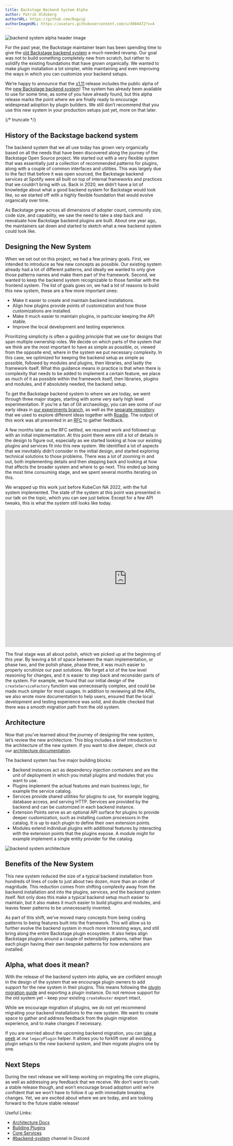 ```yaml
---
title: Backstage Backend System Alpha
author: Patrik Oldsberg
authorURL: https://github.com/Rugvip
authorImageURL: https://avatars.githubusercontent.com/u/4984472?v=4
---
```


![backend system alpha header image](assets/2023-02-15/backend-system-alpha.gif)

For the past year, the Backstage maintainer team has been spending time to give the [old Backstage backend system](https://backstage.io/docs/plugins/backend-plugin) a much needed revamp. Our goal was not to build something completely new from scratch, but rather to solidify the existing foundations that have grown organically. We wanted to make plugin installation a lot simpler, while maintaining and even improving the ways in which you can customize your backend setups.

We’re happy to announce that the [v1.11](https://backstage.io/docs/releases/v1.11.0) release includes the public alpha of the [new Backstage backend system](https://backstage.io/docs/backend-system/)! The system has already been available to use for some time, as some of you have already found, but this alpha release marks the point where we are finally ready to encourage widespread adoption by plugin builders. We still don’t recommend that you use this new system in your production setups just yet, more on that later.

{/* truncate */}

## History of the Backstage backend system

The backend system that we all use today has grown very organically based on all the needs that have been discovered along the journey of the Backstage Open Source project. We started out with a very flexible system that was essentially just a collection of recommended patterns for plugins, along with a couple of common interfaces and utilities. This was largely due to the fact that before it was open sourced, the Backstage backend services at Spotify were all built on top of internal frameworks and practices that we couldn’t bring with us. Back in 2020, we didn’t have a lot of knowledge about what a good backend system for Backstage would look like, so we started off with a highly flexible foundation that would evolve organically over time.

As Backstage grew across all dimensions of adopter count, community size, code size, and capability, we saw the need to take a step back and reevaluate how Backstage backend plugins are built. About one year ago, the maintainers sat down and started to sketch what a new backend system could look like.

## Designing the New System

When we set out on this project, we had a few primary goals. First, we intended to introduce as few new concepts as possible. Our existing system already had a lot of different patterns, and ideally we wanted to only give those patterns names and make them part of the framework. Second, we wanted to keep the backend system recognizable to those familiar with the frontend system. The list of goals goes on, we had a lot of reasons to build this new system, these are a few more important ones:

- Make it easier to create and maintain backend installations.
- Align how plugins provide points of customization and how those customizations are installed.
- Make it much easier to maintain plugins, in particular keeping the API stable.
- Improve the local development and testing experience.

Prioritizing simplicity is often a guiding principle that we use for designs that span multiple ownership roles. We decide on which parts of the system that we think are the most important to have as simple as possible, or, viewed from the opposite end, where in the system we put necessary complexity. In this case, we optimized for keeping the backend setup as simple as possible, followed by modules and plugins, then libraries, and lastly the framework itself. What this guidance means in practice is that when there is complexity that needs to be added to implement a certain feature, we place as much of it as possible within the framework itself, then libraries, plugins and modules, and if absolutely needed, the backend setup.

To get the Backstage backend system to where we are today, we went through three major stages, starting with some very early high level experimentation. If you’re a fan of Git archaeology, you can see some of our early ideas in [our experiments branch](https://github.com/backstage/backstage/commit/fd3e6b67fef25a04789779700db4c37047d59d1b), as well as the [separate repository](https://github.com/backstage/backend-system-exploration) that we used to explore different ideas together with [Roadie](https://roadie.io/). The output of this work was all presented in an [RFC](https://github.com/backstage/backstage/issues/11611) to gather feedback.

A few months later as the RFC settled, we resumed work and followed up with an initial implementation. At this point there were still a lot of details in the design to figure out, especially as we started looking at how our existing plugins and services fit into this new system. We identified a lot of aspects that we inevitably didn’t consider in the initial design, and started exploring technical solutions to those problems. There was a lot of zooming in and out, both implementing details and then stepping back and looking at how that affects the broader system and where to go next. This ended up being the most time consuming stage, and we spent several months iterating on this.

We wrapped up this work just before KubeCon NA 2022, with the full system implemented. The state of the system at this point was presented in our talk on the topic, which you can see just below. Except for a few API tweaks, this is what the system still looks like today.

<iframe
  width="780"
  height="440"
  src="https://www.youtube.com/embed/ZXF7uxrEBVY"
  frameBorder="0"
  allow="accelerometer; autoplay; encrypted-media; gyroscope; picture-in-picture"
  allowFullScreen
></iframe>

<br />

The final stage was all about polish, which we picked up at the beginning of this year. By leaving a bit of space between the main implementation, or phase two, and the polish phase, phase three, it was much easier to properly scrutinize our past solutions. We forget a lot of the low level reasoning for changes, and it is easier to step back and reconsider parts of the system. For example, we found that our initial design of the `createServiceFactory` function was unnecessarily complex, and could be made much simpler for most usages. In addition to reviewing all the APIs, we also wrote more documentation to help users, ensured that the local development and testing experience was solid, and double checked that there was a smooth migration path from the old system.

## Architecture

Now that you’ve learned about the journey of designing the new system, let’s review the new architecture. This blog includes a brief introduction to the architecture of the new system. If you want to dive deeper, check out our [architecture documentation](https://backstage.io/docs/backend-system/architecture/).

The backend system has five major building blocks:

- Backend instances act as dependency injection containers and are the unit of deployment in which you install plugins and modules that you want to use.
- Plugins implement the actual features and main business logic, for example the service catalog.
- Services provide shared utilities for plugins to use, for example logging, database access, and serving HTTP. Services are provided by the backend and can be customized in each backend instance.
- Extension Points serve as an optional API surface for plugins to provide deeper customization, such as installing custom processors in the catalog. It is up to each plugin to define their own extension points.
- Modules extend individual plugins with additional features by interacting with the extension points that the plugins expose. A module might for example implement a single entity provider for the catalog.

![backend system architecture](assets/2023-02-15/backend-system-architecture.png)

## Benefits of the New System

This new system reduced the size of a typical backend installation from hundreds of lines of code to just about two dozen, more than an order of magnitude. This reduction comes from shifting complexity away from the backend installation and into the plugins, services, and the backend system itself. Not only does this make a typical backend setup much easier to maintain, but it also makes it much easier to build plugins and modules, and leaves fewer patterns to be unnecessarily invented.

As part of this shift, we’ve moved many concepts from being coding patterns to being features built into the framework. This will allow us to further evolve the backend system in much more interesting ways, and still bring along the entire Backstage plugin ecosystem. It also helps align Backstage plugins around a couple of extensibility patterns, rather than each plugin having their own bespoke patterns for how extensions are installed.

## Alpha, what does it mean?

With the release of the backend system into alpha, we are confident enough in the design of the system that we encourage plugin owners to add support for the new system in their plugins. This means following the [plugin migration guide](https://backstage.io/docs/backend-system/building-plugins-and-modules/migrating) and exporting a plugin instance. Do not remove support for the old system yet – keep your existing `createRouter` export intact.

While we encourage migration of plugins, we do not yet recommend migrating your backend installations to the new system. We want to create space to gather and address feedback from the plugin migration experience, and to make changes if necessary.

If you are worried about the upcoming backend migration, you can [take a peek](https://backstage.io/docs/backend-system/building-backends/migrating#migrating-the-index-file) at our `legacyPlugin` helper. It allows you to forklift over all existing plugin setups to the new backend system, and then migrate plugins one by one.

## Next Steps

During the next release we will keep working on migrating the core plugins, as well as addressing any feedback that we receive. We don’t want to rush a stable release though, and won’t encourage broad adoption until we’re confident that we won’t have to follow it up with immediate breaking changes. Yet, we are excited about where we are today, and are looking forward to the future stable release!

Useful Links:

- [Architecture Docs](https://backstage.io/docs/backend-system/architecture/)
- [Building Plugins](https://backstage.io/docs/backend-system/building-plugins-and-modules/)
- [Core Services](https://backstage.io/docs/backend-system/core-services/)
- [#backend-system](https://discord.com/channels/687207715902193673/1034089724664610938) channel in Discord
